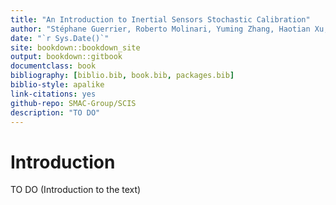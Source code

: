 ```yaml
--- 
title: "An Introduction to Inertial Sensors Stochastic Calibration"
author: "Stéphane Guerrier, Roberto Molinari, Yuming Zhang, Haotian Xu, Gaetan Bakalli, Ahmed Radi and Mucyo Karemera"
date: "`r Sys.Date()`"
site: bookdown::bookdown_site
output: bookdown::gitbook
documentclass: book
bibliography: [biblio.bib, book.bib, packages.bib]
biblio-style: apalike
link-citations: yes
github-repo: SMAC-Group/SCIS
description: "TO DO"
---
```


# Introduction

TO DO (Introduction to the text)
